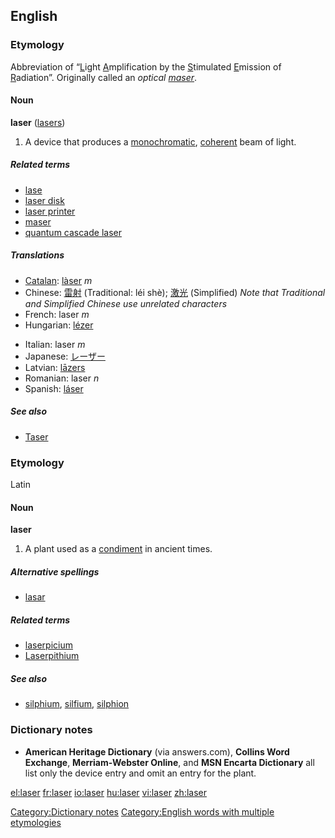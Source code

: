 {{cleanup}}
{{see|Laser|láser|làser}}
==English==

===Etymology===
Abbreviation of “<U>L</U>ight <U>A</U>mplification by the <U>S</U>timulated <U>E</U>mission of <U>R</U>adiation”.  Originally called an ''optical [[maser]]''.

====Noun====
'''laser''' ([[lasers]])
{{wikipedia}}

# A device that produces a [[monochromatic]], [[coherent]] beam of light.  

=====Related terms=====
*[[lase]]
*[[laser disk]]
*[[laser printer]]
*[[maser]]
*[[quantum cascade laser]]

=====Translations=====
{{top}}
*[[Catalan]]: [[làser]] ''m''
*Chinese: [[雷射]] (Traditional: léi shè); [[激光]] (Simplified) ''Note that Traditional and Simplified Chinese use unrelated characters''
*French: laser ''m''
*Hungarian: [[lézer]]
{{mid}}
*Italian: laser ''m''
*Japanese: [[レーザー]]
*Latvian: [[lāzers]] {{m}}
*Romanian: laser ''n''
*Spanish: [[láser]] {{m}}
{{bottom}}

=====See also=====
*[[Taser]]

===Etymology===
Latin {{substub}}

====Noun====
'''laser'''

# A plant used as a [[condiment]] in ancient times. {{substub}}

=====Alternative spellings=====
*[[lasar]]

=====Related terms=====
*[[laserpicium]]
*[[Laserpithium]]<!-- rare, capitalization?? -->

=====See also=====
*[[silphium]], [[silfium]], [[silphion]]

===Dictionary notes===
*'''American Heritage Dictionary''' (via answers.com), '''Collins Word Exchange''', '''Merriam-Webster Online''', and '''MSN Encarta Dictionary''' all list only the device entry and omit an entry for the plant.

[[Category:Dictionary notes]]
[[Category:English words with multiple etymologies]]

[[el:laser]]
[[fr:laser]]
[[io:laser]]
[[hu:laser]]
[[vi:laser]]
[[zh:laser]]